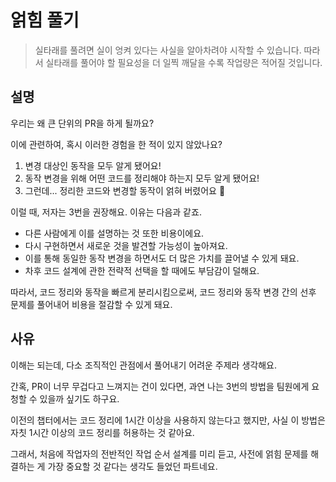 # 얽힘 풀기

> 실타래를 풀려면 실이 엉켜 있다는 사실을 알아차려야 시작할 수 있습니다.
> 따라서 실타래를 풀어야 할 필요성을 더 일찍 깨달을 수록 작업량은 적어질 것입니다.

## 설명

우리는 왜 큰 단위의 PR을 하게 될까요?

이에 관련하여, 혹시 이러한 경험을 한 적이 있지 않았나요?

1. 변경 대상인 동작을 모두 알게 됐어요!
2. 동작 변경을 위해 어떤 코드를 정리해야 하는지 모두 알게 됐어요!
3. 그런데... 정리한 코드와 변경할 동작이 얽혀 버렸어요 🥹

이럴 때, 저자는 3번을 권장해요. 이유는 다음과 같죠.

- 다른 사람에게 이를 설명하는 것 또한 비용이에요.
- 다시 구현하면서 새로운 것을 발견할 가능성이 높아져요.
- 이를 통해 동일한 동작 변경을 하면서도 더 많은 가치를 끌어낼 수 있게 돼요.
- 차후 코드 설계에 관한 전략적 선택을 할 때에도 부담감이 덜해요.

따라서, 코드 정리와 동작을 빠르게 분리시킴으로써, 코드 정리와 동작 변경 간의 선후 문제를 풀어내어 비용을 절감할 수 있게 돼요.

## 사유

이해는 되는데, 다소 조직적인 관점에서 풀어내기 어려운 주제라 생각해요.

간혹, PR이 너무 무겁다고 느껴지는 건이 있다면, 과연 나는 3번의 방법을 팀원에게 요청할 수 있을까 싶기도 하구요.

이전의 챕터에서는 코드 정리에 1시간 이상을 사용하지 않는다고 했지만, 사실 이 방법은 자칫 1시간 이상의 코드 정리를 허용하는 것 같아요.

그래서, 처음에 작업자의 전반적인 작업 순서 설계를 미리 듣고, 사전에 얽힘 문제를 해결하는 게 가장 중요할 것 같다는 생각도 들었던 파트네요.
